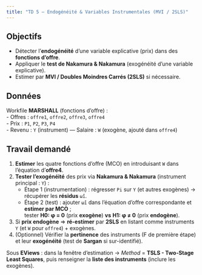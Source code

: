 ```yaml
---
title: "TD 5 — Endogénéité & Variables Instrumentales (MVI / 2SLS)"
---
```


## Objectifs
- Détecter l’**endogénéité** d’une variable explicative (prix) dans des **fonctions d’offre**.
- Appliquer le **test de Nakamura & Nakamura** (exogénéité d’une variable explicative).
- Estimer par **MVI / Doubles Moindres Carrés (2SLS)** si nécessaire.

## Données
Workfile **MARSHALL** (fonctions d’offre) :  
- Offres : `offre1`, `offre2`, `offre3`, `offre4`  
- Prix : `P1`, `P2`, `P3`, `P4`  
- Revenu : `Y` (instrument) — Salaire : `W` (exogène, ajouté dans `offre4`)

## Travail demandé
1. **Estimer** les quatre fonctions d’offre (MCO) en introduisant `W` dans l’équation d’**offre4**.
2. **Tester l’exogénéité** des prix via **Nakamura & Nakamura** (instrument principal : `Y`) :  
   - Étape 1 (instrumentation) : régresser `Pi` sur `Y` (et autres exogènes) → récupérer les **résidus** `ω̂i`.  
   - Étape 2 (test) : ajouter `ω̂i` dans l’équation d’offre correspondante et **estimer par MCO** ;  
     tester **H0: φ = 0** (prix **exogène**) **vs** **H1: φ ≠ 0** (prix **endogène**).
3. Si **prix endogène** ⇒ **ré-estimer** par **2SLS** en listant comme instruments `Y` (et `W` pour `offre4`) + exogènes.
4. (Optionnel) Vérifier la **pertinence** des instruments (F de première étape) et leur **exogénéité** (test de **Sargan** si sur-identifié).

::: callout-note
Sous **EViews** : dans la fenêtre d’estimation → *Method* = **TSLS - Two-Stage Least Squares**, puis renseigner la **liste des instruments** (inclure les exogènes).
:::
